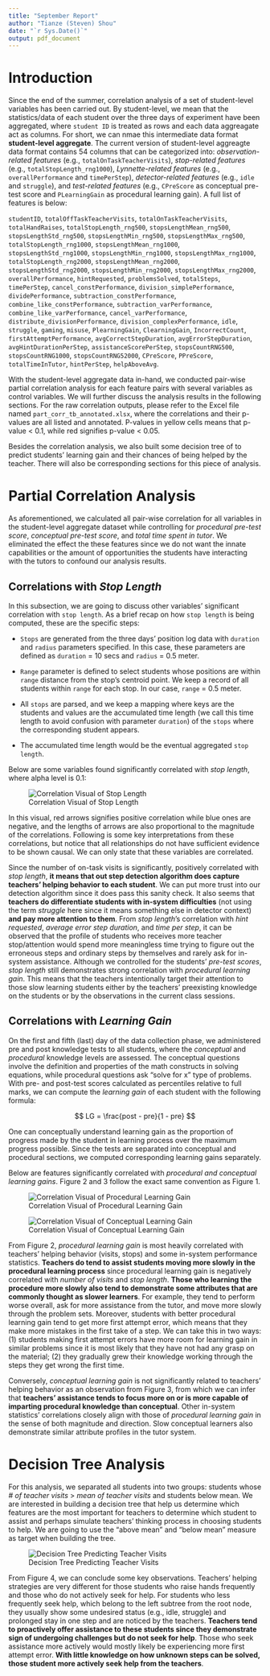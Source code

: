 ```yaml
---
title: "September Report"
author: "Tianze (Steven) Shou"
date: "`r Sys.Date()`"
output: pdf_document
---
```


# Introduction 

Since the end of the summer, correlation analysis of a set of student-level variables has been carried out. By student-level, we mean that the statistics/data of each student over the three days of experiment have been aggregated, where `student ID` is treated as rows and each data aggreagate act as columns. For short, we can nmae this intermediate data format **student-level aggregate**. The current version of student-level aggreagte data format contains 54 columns that can be categorized into: *observation-related features* (e.g., `totalOnTaskTeacherVisits`), *stop-related features* (e.g., `totalStopLength_rng1000`), *Lynnette-related features* (e.g., `overallPerformance` and `timePerStep`), *detector-related features* (e.g., `idle` and `struggle`), and *test-related features* (e.g., `CPreScore` as conceptual pre-test score and `PLearningGain` as procedural learning gain). A full list of features is below: 

`studentID`, `totalOffTaskTeacherVisits`, `totalOnTaskTeacherVisits`, `totalHandRaises`, `totalStopLength_rng500`, `stopsLengthMean_rng500`, `stopsLengthStd_rng500`, `stopsLengthMin_rng500`, `stopsLengthMax_rng500`, `totalStopLength_rng1000`, `stopsLengthMean_rng1000`, `stopsLengthStd_rng1000`, `stopsLengthMin_rng1000`, `stopsLengthMax_rng1000`, `totalStopLength_rng2000`, `stopsLengthMean_rng2000`, `stopsLengthStd_rng2000`, `stopsLengthMin_rng2000`, `stopsLengthMax_rng2000`, `overallPerformance`, `hintRequested`, `problemsSolved`, `totalSteps`, `timePerStep`, `cancel_constPerformance`, `division_simplePerformance`, `dividePerformance`, `subtraction_constPerformance`, `combine_like_constPerformance`, `subtraction_varPerformance`, `combine_like_varPerformance`, `cancel_varPerformance`, `distribute_divisionPerformance`, `division_complexPerformance`, `idle`, `struggle`, `gaming`, `misuse`, `PlearningGain`, `ClearningGain`, `IncorrectCount`, `firstAttemptPerformance`, `avgCorrectStepDuration`, `avgErrorStepDuration`, `avgHintDurationPerStep`, `assistanceScorePerStep`, `stopsCountRNG500`, `stopsCountRNG1000`, `stopsCountRNG52000`, `CPreScore`, `PPreScore`, `totalTimeInTutor`, `hintPerStep`, `helpAboveAvg`. 

With the student-level aggregate data in-hand, we conducted pair-wise partial correlation analysis for each feature pairs with several variables as control variables. We will further discuss the analysis results in the following sections. For the raw correlation outputs, please refer to the Excel file named `part_corr_tb_annotated.xlsx`, where the correlations and their p-values are all listed and annotated. P-values in yellow cells means that p-value < 0.1, while red signifies p-value < 0.05. 

Besides the correlation analysis, we also built some decision tree of to predict students' learning gain and their chances of being helped by the teacher. There will also be corresponding sections for this piece of analysis. 

# Partial Correlation Analysis 

As aforementioned, we calculated all pair-wise correlation for all variables in the student-level aggregate dataset while controlling for *procedural pre-test score*, *conceptual pre-test score*, and *total time spent in tutor*. We eliminated the effect the these features since we do not want the innate capabilities or the amount of opportunities the students have interacting with the tutors to confound our analysis results. 

## Correlations with *Stop Length* 

In this subsection, we are going to discuss other variables' significant correlation with `stop length`. As a brief recap on how `stop length` is being computed, these are the specific steps: 

- `Stops` are generated from the three days' position log data with `duration` and `radius` parameters specified. In this case, these parameters are defined as `duration` = 10 secs and `radius` = 0.5 meter. 

- `Range` parameter is defined to select students whose positions are within `range` distance from the stop's centroid point. We keep a record of all students within `range` for each stop. In our case, `range` = 0.5 meter. 

- All `stops` are parsed, and we keep a mapping where keys are the students and values are the accumulated time length (we call this time length to avoid confusion with parameter `duration`) of the `stops` where the corresponding student appears.  

- The accumulated time length would be the eventual aggregated `stop length`. 

Below are some variables found significantly correlated with *stop length*, where alpha level is 0.1: 

![Correlation Visual of Stop Length](report resources/stop_length_corr.jpeg)

In this visual, red arrows signifies positive correlation while blue ones are negative, and the lengths of arrows are also proportional to the magnitude of the correlations. Following is some key interpretations from these correlations, but notice that all relationships do not have sufficient evidence to be shown causal. We can only state that these variables are correlated. 

Since the number of on-task visits is significantly, positively correlated with *stop length*, **it means that out step detection algorithm does capture teachers' helping behavior to each student**. We can put more trust into our detection algorithm since it does pass this sanity check. It also seems that **teachers do differentiate students with in-system difficulties** (not using the term *struggle* here since it means something else in detector context) **and pay more attention to them**. From *stop length*'s correlation with *hint requested*, *average error step duration*, and *time per step*, it can be observed that the profile of students who receives more teacher stop/attention would spend more meaningless time trying to figure out the erroneous steps and ordinary steps by themselves and rarely ask for in-system assistance. Although we controlled for the students' *pre-test scores*, *stop length* still demonstrates strong correlation with *procedural learning gain*. This means that the teachers intentionally target their attention to those slow learning students either by the teachers' preexisting knowledge on the students or by the observations in the current class sessions. 

## Correlations with *Learning Gain* 

On the first and fifth (last) day of the data collection phase, we administered pre and post knowledge tests to all students, where the *conceptual* and *procedural* knowledge levels are assessed. The conceptual questions involve the definition and properties of the math constructs in solving equations, while procedural questions ask "solve for x" type of problems. With pre- and post-test scores calculated as percentiles relative to full marks, we can compute the *learning gain* of each student with the following formula: 

$$
LG = \frac{post - pre}{1 - pre}
$$

One can conceptually understand learning gain as the proportion of progress made by the student in learning process over the maximum progress possible. Since the tests are separated into conceptual and procedural sections, we computed corresponding learning gains separately. 

Below are features significantly correlated with *procedural and conceptual learning gains*. Figure 2 and 3 follow the exact same convention as Figure 1. 

![Correlation Visual of Procedural Learning Gain](report resources/p_learning_gain_corr.jpeg)

![Correlation Visual of Conceptual Learning Gain](report resources/c_learning_gain_corr.jpeg)

From Figure 2, *procedural learning gain* is most heavily correlated with teachers' helping behavior (visits, stops) and some in-system performance statistics. **Teachers do tend to assist students moving more slowly in the procedural learning process** since procedural learning gain is negatively correlated with *number of visits* and *stop length*. **Those who learning the procedure more slowly also tend to demonstrate some attributes that are commonly thought as slower learners**. For example, they tend to perform worse overall, ask for more assistance from the tutor, and move more slowly through the problem sets. Moreover, students with better procedural learning gain tend to get more first attempt error, which means that they make more mistakes in the first take of a step. We can take this in two ways: (1) students making first attempt errors have more room for learning gain in similar problems since it is most likely that they have not had any grasp on the material; (2) they gradually grew their knowledge working through the steps they get wrong the first time. 

Conversely, *conceptual learning gain* is not significantly related to teachers' helping behavior as an observation from Figure 3, from which we can infer that **teachers' assistance tends to focus more on or is more capable of imparting procedural knowledge than conceptual**. Other in-system statistics' correlations closely align with those of *procedural learning gain* in the sense of both magnitude and direction. Slow conceptual learners also demonstrate similar attribute profiles in the tutor system. 

# Decision Tree Analysis 

For this analysis, we separated all students into two groups: students whose *# of teacher visits* > *mean of teacher visits* and students below mean. We are interested in building a decision tree that help us determine which features are the most important for teachers to determine which student to assist and perhaps simulate teachers' thinking process in choosing students to help. We are going to use the "above mean" and "below mean" measure as target when building the tree. 

![Decision Tree Predicting Teacher Visits](report resources/visitDT.png)

From Figure 4, we can conclude some key observations. Teachers' helping strategies are very different for those students who raise hands frequently and those who do not actively seek for help. For students who less frequently seek help, which belong to the left subtree from the root node, they usually show some undesired status (e.g., idle, struggle) and prolonged stay in one step and are noticed by the teachers. **Teachers tend to proactively offer assistance to these students since they demonstrate sign of undergoing challenges but do not seek for help**. Those who seek assistance more actively would mostly likely be experiencing more first attempt error. **With little knowledge on how unknown steps can be solved, those student more actively seek help from the teachers**. 



